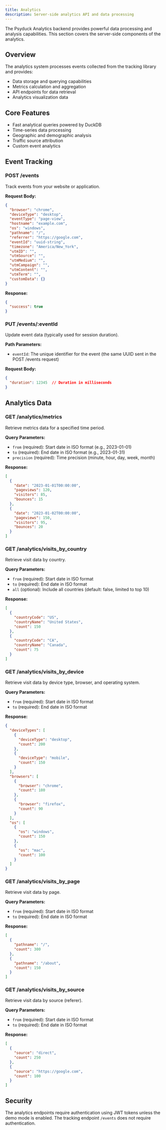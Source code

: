 ```yaml
---
title: Analytics
description: Server-side analytics API and data processing
---
```


The Psyduck Analytics backend provides powerful data processing and analysis capabilities.
This section covers the server-side components of the analytics.

## Overview

The analytics system processes events collected from the tracking library and provides:

- Data storage and querying capabilities
- Metrics calculation and aggregation
- API endpoints for data retrieval
- Analytics visualization data

## Core Features

- Fast analytical queries powered by DuckDB
- Time-series data processing
- Geographic and demographic analysis
- Traffic source attribution
- Custom event analytics

## Event Tracking

### POST /events

Track events from your website or application.

**Request Body:**
```json
{
  "browser": "chrome",
  "deviceType": "desktop",
  "eventType": "page-view",
  "hostname": "example.com",
  "os": "windows",
  "pathname": "/",
  "referrer": "https://google.com",
  "eventId": "uuid-string",
  "timezone": "America/New_York",
  "utmID": "",
  "utmSource": "",
  "utmMedium": "",
  "utmCampaign": "",
  "utmContent": "",
  "utmTerm": "",
  "customData": {}
}
```

**Response:**
```json
{
  "success": true
}
```

### PUT /events/:eventId
Update event data (typically used for session duration).

**Path Parameters:**
- `eventId`: The unique identifier for the event (the same UUID sent in the POST /events request)

**Request Body:**
```json
{
  "duration": 12345  // Duration in milliseconds
}
```


## Analytics Data

### GET /analytics/metrics

Retrieve metrics data for a specified time period.

**Query Parameters:**
- `from` (required): Start date in ISO format (e.g., 2023-01-01)
- `to` (required): End date in ISO format (e.g., 2023-01-31)
- `precision` (required): Time precision (minute, hour, day, week, month)

**Response:**
```json
[
  {
    "date": "2023-01-01T00:00:00",
    "pageviews": 120,
    "visitors": 85,
    "bounces": 15
  },
  {
    "date": "2023-01-02T00:00:00",
    "pageviews": 150,
    "visitors": 95,
    "bounces": 20
  }
]
```

### GET /analytics/visits_by_country

Retrieve visit data by country.

**Query Parameters:**
- `from` (required): Start date in ISO format
- `to` (required): End date in ISO format
- `all` (optional): Include all countries (default: false, limited to top 10)

**Response:**
```json
[
  {
    "countryCode": "US",
    "countryName": "United States",
    "count": 150
  },
  {
    "countryCode": "CA",
    "countryName": "Canada",
    "count": 75
  }
]
```

### GET /analytics/visits_by_device

Retrieve visit data by device type, browser, and operating system.

**Query Parameters:**
- `from` (required): Start date in ISO format
- `to` (required): End date in ISO format

**Response:**
```json
{
  "deviceTypes": [
    {
      "deviceType": "desktop",
      "count": 200
    },
    {
      "deviceType": "mobile",
      "count": 150
    }
  ],
  "browsers": [
    {
      "browser": "chrome",
      "count": 180
    },
    {
      "browser": "firefox",
      "count": 90
    }
  ],
  "os": [
    {
      "os": "windows",
      "count": 150
    },
    {
      "os": "mac",
      "count": 100
    }
  ]
}
```

### GET /analytics/visits_by_page

Retrieve visit data by page.

**Query Parameters:**
- `from` (required): Start date in ISO format
- `to` (required): End date in ISO format

**Response:**
```json
[
  {
    "pathname": "/",
    "count": 300
  },
  {
    "pathname": "/about",
    "count": 150
  }
]
```

### GET /analytics/visits_by_source

Retrieve visit data by source (referer).

**Query Parameters:**
- `from` (required): Start date in ISO format
- `to` (required): End date in ISO format

**Response:**
```json
[
  {
    "source": "direct",
    "count": 250
  },
  {
    "source": "https://google.com",
    "count": 100
  }
]
```

## Security

The analytics endpoints require authentication using JWT tokens unless the demo mode is enabled. The tracking endpoint `/events` does not require authentication.
